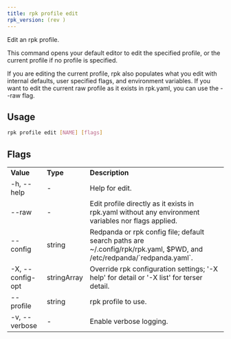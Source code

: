 ```yaml
---
title: rpk profile edit
rpk_version: (rev )
---
```


<head>
  <meta name="title" content="rpk profile edit| Redpanda Docs" />
  <meta name="description" content="rpk profile edit" />
  <link rel="canonical" href="https://docs.redpanda.com/docs/reference/rpk/rpk-profile/rpk-profile-edit/" />
</head>

Edit an rpk profile.

This command opens your default editor to edit the specified profile, or
the current profile if no profile is specified.

If you are editing the current profile, rpk also populates what you edit
with internal defaults, user specified flags, and environment variables.
If you want to edit the current raw profile as it exists in rpk.yaml, you
can use the --raw flag.

## Usage

```bash
rpk profile edit [NAME] [flags]
```

## Flags

<table>
  <tbody>
    <tr>
      <td>
        <strong>Value</strong>
      </td>
      <td>
        <strong>Type</strong>
      </td>
      <td>
        <strong>Description</strong>
      </td>
    </tr>
    <tr>
      <td>-h, --help</td>
      <td>-</td>
      <td>Help for edit.</td>
    </tr>
    <tr>
      <td>--raw</td>
      <td>-</td>
      <td>
        Edit profile directly as it exists in rpk.yaml without any environment
        variables nor flags applied.
      </td>
    </tr>
    <tr>
      <td>--config</td>
      <td>string</td>
      <td>
        Redpanda or rpk config file; default search paths are
        ~/.config/rpk/rpk.yaml, $PWD, and /etc/redpanda/`redpanda.yaml`.
      </td>
    </tr>
    <tr>
      <td>-X, --config-opt</td>
      <td>stringArray</td>
      <td>
        Override rpk configuration settings; '-X help' for detail or '-X list'
        for terser detail.
      </td>
    </tr>
    <tr>
      <td>--profile</td>
      <td>string</td>
      <td>rpk profile to use.</td>
    </tr>
    <tr>
      <td>-v, --verbose</td>
      <td>-</td>
      <td>Enable verbose logging.</td>
    </tr>
  </tbody>
</table>
